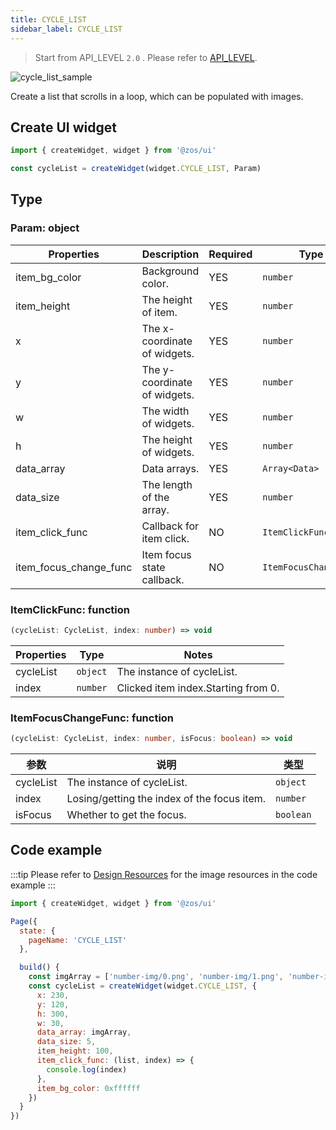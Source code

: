```yaml
---
title: CYCLE_LIST
sidebar_label: CYCLE_LIST
---
```


> Start from API_LEVEL `2.0` . Please refer to [API_LEVEL](../../../../../guides/framework/device/compatibility.md).

![cycle_list_sample](/img/api/cycle_list_sample.jpg)

Create a list that scrolls in a loop, which can be populated with images.

## Create UI widget

```js
import { createWidget, widget } from '@zos/ui'

const cycleList = createWidget(widget.CYCLE_LIST, Param)
```

## Type

### Param: object

|    Properties     |                         Description               |  Required |      Type       |
| ----------------- | --------------------------------------------------| --------- | --------------- |
| item_bg_color     |  Background color.                                | YES       | `number`        |
| item_height       |  The height of item.                              | YES       | `number`        |
| x                 | The x-coordinate of widgets.                   | YES       | `number` |
| y                 | The y-coordinate of widgets.                   | YES       | `number` |
| w                 | The width of widgets.                          | YES       | `number` |
| h                 | The height of widgets.                         | YES       | `number` |
| data_array        | Data arrays.                                      | YES       | `Array<Data>`   |
| data_size         | The length of the array.                          | YES       | `number`        |
| item_click_func   | Callback for item click.                          | NO        | `ItemClickFunc` |
| item_focus_change_func | Item focus state callback.  | NO       | `ItemFocusChangeFunc` |

### ItemClickFunc: function

```ts
(cycleList: CycleList, index: number) => void
```

| Properties | Type     | Notes                      |
| ---------- | -------- | -------------------------- |
|  cycleList | `object` | The instance of cycleList.  |
|  index     | `number` | Clicked item index.Starting from 0. |

### ItemFocusChangeFunc: function

```ts
(cycleList: CycleList, index: number, isFocus: boolean) => void
```

| 参数      | 说明                       | 类型     |
| --------- | -------------------------- | -------- |
| cycleList | The instance of cycleList.             | `object` |
| index     | Losing/getting the index of the focus item. | `number` |
| isFocus     | Whether to get the focus. | `boolean` |

## Code example

:::tip
Please refer to [Design Resources](../../../../related-resources/design-resources.mdx) for the image resources in the code example
:::

```js
import { createWidget, widget } from '@zos/ui'

Page({
  state: {
    pageName: 'CYCLE_LIST'
  },

  build() {
    const imgArray = ['number-img/0.png', 'number-img/1.png', 'number-img/2.png', 'number-img/3.png', 'number-img/4.png']
    const cycleList = createWidget(widget.CYCLE_LIST, {
      x: 230,
      y: 120,
      h: 300,
      w: 30,
      data_array: imgArray,
      data_size: 5,
      item_height: 100,
      item_click_func: (list, index) => {
        console.log(index)
      },
      item_bg_color: 0xffffff
    })
  }
})
```
